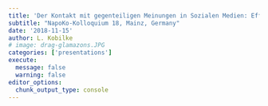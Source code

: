 ```yaml
---
title: 'Der Kontakt mit gegenteiligen Meinungen in Sozialen Medien: Effekte auf die politische (Online-)Partizipation'
subtitle: "NapoKo-Kolloquium 18, Mainz, Germany"
date: '2018-11-15'
author: L. Kobilke
# image: drag-glamazons.JPG
categories: ['presentations']
execute: 
  message: false
  warning: false
editor_options: 
  chunk_output_type: console
---
```


